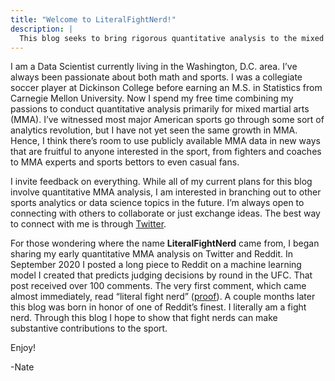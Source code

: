 ```yaml
---
title: "Welcome to LiteralFightNerd!"
description: |
  This blog seeks to bring rigorous quantitative analysis to the mixed martial arts world in a form that is digestable for non-technical audiences but still comprehensive for those who are more quantiatively inclined.
---
```


I am a Data Scientist currently living in the Washington, D.C. area. I've always been passionate about both math and sports. I was a collegiate soccer player at Dickinson College before earning an M.S. in Statistics from Carnegie Mellon University. Now I spend my free time combining my passions to conduct quantitative analysis primarily for mixed martial arts (MMA). I've witnessed most major American sports go through some sort of analytics revolution, but I have not yet seen the same growth in MMA. Hence, I think there's room to use publicly available MMA data in new ways that are fruitful to anyone interested in the sport, from fighters and coaches to MMA experts and sports bettors to even casual fans.

I invite feedback on everything. While all of my current plans for this blog involve quantitative MMA analysis, I am interested in branching out to other sports analytics or data science topics in the future. I'm always open to connecting with others to collaborate or just exchange ideas. The best way to connect with me is through [Twitter](https://twitter.com/NateLatshaw).

For those wondering where the name **LiteralFightNerd** came from, I began sharing my early quantitative MMA analysis on Twitter and Reddit. In September 2020 I posted a long piece to Reddit on a machine learning model I created that predicts judging decisions by round in the UFC. That post received over 100 comments. The very first comment, which came almost immediately, read "literal fight nerd" ([proof](https://www.reddit.com/r/MMA/comments/iy2z3i/introducing_a_new_fight_evaluation_tool_a_machine/g6abz5w?utm_source=share&utm_medium=web2x&context=3)). A couple months later this blog was born in honor of one of Reddit's finest. I literally am a fight nerd. Through this blog I hope to show that fight nerds can make substantive contributions to the sport.

Enjoy!

-Nate